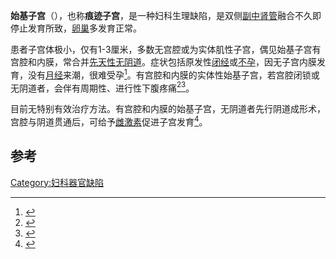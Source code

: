 {{medical}}
'''始基子宫'''（{{lang-en|Primordial Uterus}}），也称'''痕迹子宫'''，是一种妇科生理缺陷，是双侧[[副中肾管|副中肾管]]融合不久即停止发育所致，[[卵巢|卵巢]]多发育正常。

患者子宫体极小，仅有1-3厘米，多数无宫腔或为实体肌性子宫，偶见始基子宫有宫腔和内膜，常合并[[先天性无阴道|先天性无阴道]]。症状包括原发性[[闭经|闭经]]或[[不孕|不孕]]，因无子宫内膜发育，没有[[月经|月经]]来潮，很难受孕<ref>{{cite journal|author=徐春阳, 熊光武, 史常旭|title=先天性无阴道, 双始基子宫, 右侧始基子宫肌瘤, 子宫腺肌病 1 例|journal=实用妇产科杂志|year=1998|volume=14|issue=5|pages=278|url=http://www.cnki.com.cn/Article/CJFDTotal-SFCZ805.034.htm|accessdate=2014-08-24|archive-date=2015-09-23|archive-url=https://web.archive.org/web/20150923234744/http://www.cnki.com.cn/Article/CJFDTotal-SFCZ805.034.htm|dead-url=no}}</ref>。有宫腔和内膜的实体性始基子宫，若宫腔闭锁或无阴道者，会伴有周期性、进行性下腹疼痛<ref>{{cite journal|author=邢玲玲, 安秀云, 王玥|title=先天性无阴道双侧始基子宫伴一侧宫腔积血 1 例|journal=武警医学|year=2007|volume=17|issue=11|pages=844|url=http://www.cqvip.com/qk/97665x/200611/23369135.html|accessdate=2014-08-24|archive-date=2014-08-26|archive-url=https://web.archive.org/web/20140826120615/http://www.cqvip.com/qk/97665x/200611/23369135.html|dead-url=no}}</ref><ref>{{cite journal|author=华克勤, 陈义松|title=阴道发育异常的分类及诊治|journal=实用妇产科杂志|year=2009|volume=9|pages=513-515|url=http://www.cqvip.com/qk/95511x/200909/31461905.html|accessdate=2014-08-24|archive-date=2019-07-13|archive-url=https://web.archive.org/web/20190713053619/http://www.cqvip.com/qk/95511x/200909/31461905.html|dead-url=no}}</ref>。

目前无特别有效治疗方法。有宫腔和内膜的始基子宫，无阴道者先行阴道成形术，宫腔与阴道贯通后，可给予[[雌激素|雌激素]]促进子宫发育<ref>{{cite journal|author=杨琳娜, 顾林莉, 敬晓涛|title=腹腔镜诊治完全型雄激素不敏感综合征 1 例报告|journal=腹腔镜外科杂志|year=2008|volume=12|issue=6|pages=502|url=http://222.247.54.152/Fulltext/lccsyxzz201204035.pdf|accessdate=2014-08-24|deadurl=yes|archiveurl=https://web.archive.org/web/20140826114722/http://222.247.54.152/Fulltext/lccsyxzz201204035.pdf|archivedate=2014-08-26}}</ref>。

==参考==
{{reflist}}
{{医学小作品}}
{{女性生殖器官先天异常}}
[[Category:妇科器官缺陷|Category:妇科器官缺陷]]